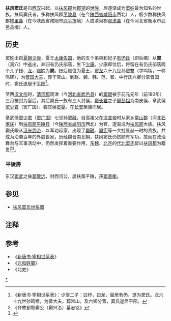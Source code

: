 '''扶风窦氏'''是自[[西汉|西汉]]兴起，以[[扶风郡|扶风郡]]为[[郡望|郡望]]的[[士族_(中国)|世族]]，后逐渐成为[[窦姓|窦姓]]最为知名的世族。扶风窦氏者，多称扶风郡[[平陵县_(陕西)|平陵县]]（在今[[陕西省|陕西省]][[咸阳市|咸阳市]]西北）人，极少数称扶风郡[[槐里县|槐里县]]（在今陕西省咸阳市[[兴平市|兴平市]]境）人或清河郡[[观津县|观津县]]（在今河北省衡水市武邑县境）人。

== 历史 ==
窦姓出自[[夏朝|夏朝]][[少康|少康]]，夏王[[太康失国|太康失国]]，他的五个弟弟和妃子[[有仍氏|有仍氏]]（即后缗）从'''窦'''（洞穴）中逃出，奔归有仍氏部落，生下[[少康|少康]]。少康即位后，将留在有仍氏部落两个儿子[[杼|杼]]、[[龙|龙]]，[[赐姓|赐姓]]为'''窦'''。[[杼|杼]]后继位为夏王，[[窦龙|窦龙]]六十九世孙[[窦犨|窦犨]]（字鸣犊，一称鸣铎），为[[晋国|晋国]][[大夫|大夫]]，葬于常山。到赵、魏、韩、范、智、中行氏六卿分掌晋国时，窦氏遂居于[[平阳|平阳]]<ref>《新唐书·宰相世系表》：少康二子：曰杼，曰龙，留居有仍，遂为窦氏。龙六十九世孙鸣犊，为晋大夫，葬常山。及六卿分晋，窦氏遂居平阳。</ref>。

至西[[汉文帝|汉文帝]]时，[[清河郡|清河郡]]观津（今[[河北省|河北省]][[武邑县|武邑县]]）的[[孝文窦皇后|窦姬]]被于前元元年（前180年）三月被封为皇后，其后窦氏一族有三人封侯，[[窦长君|窦长君]]之子[[窦彭祖|窦彭祖]]为南皮侯、章武侯[[窦少君|窦少君]]（窦广国）、魏其侯[[窦婴|窦婴]]。在[[长安|长安]]聚族而居。

章武侯[[窦少君|窦少君]]（[[窦广国|窦广国]]）七世孙[[窦融|窦融]]，自高祖父在[[汉宣帝|汉宣帝]]时从家乡[[常山郡|常山郡]]（河北[[石家庄|石家庄]]）到[[扶风郡|扶风郡]][[平陵县_(陕西)|平陵县]]（今[[陕西省|陕西省]][[咸阳市|咸阳市]]西北）为官，逐渐成为[[扶风郡|扶风郡]]大族。扶风窦氏跟从[[汉光武帝|汉光武帝]]，以军功起家，出现了[[窦融|窦融]]、[[窦宪|窦宪]]等一大批显赫一时的贵族，并成为沿袭百年的外戚世家。历经魏晋南北朝，扶风窦氏仍然颇有军功，故而在政治舞台与军事活动中，仍然发挥着重要作用，[[东魏|东魏]]、[[北齐|北齐]]的[[代北窦氏|代北窦氏]]皆以[[扶风郡|扶风郡]]为籍贯<ref>《齐故都督窦公（窦兴洛）墓志铭》</ref><ref name="a1">{{cite journal en
|quotes = 
|last = 
|first = 
|author = 崔世平
|coauthors = 
|date = 2008
|year = 
|month = 
|title = 《北齐窦兴洛墓志与代北窦氏》
|journal = 中原文物
|volume = 
|issue = 2008年第4期
|pages = 96—99
|publisher = 河南博物院
|location = 河南省郑州市
|issn = 1003-1731
|pmid = 
|doi = 
|bibcode = 
|oclc = 
|id = 
|url = http://www.ixueshu.com/document/6b3e6fc45e805219.html
|language = Zh-hans
|format = 
|accessdate = 
|laysummary = 
|laysource = 
|laydate = 
|quote = 
|archive-date = 2019-06-16
|archive-url = https://web.archive.org/web/20190616220623/https://www.ixueshu.com/document/6b3e6fc45e805219.html
|dead-url = no
}}</ref>。

===平陵房===
东汉[[窦武|窦武]]之後[[窦敬远|窦敬远]]，封西河公，居扶風平陵，孫[[窦善衡|窦善衡]]。
<center>
{{chart/start|style=font: 80% sans-serif;}}
{{chart| | | | | | | | | | | | | Dsh |Dsh=西河公<br>[[窦善衡|窦善衡]]}}
{{chart| | | | | | | | | | | | | |!|}}
{{chart| | | | | | | | | | | | | Dht |Dht=西河公<br>[[窦怀亶|窦怀亶]]}}
{{chart| | | | | | | | | | | | | |)|-|-|-|-|-|-|-|-|-|-|-|-|-|-|-|-|-|-|-|-|-|-|-|-|-|-|-|-|.|}}
{{chart| | | | | | | | | | | | | Dy | | | | | | | | | | | | | | | | | | | | | | | | | | | Dyc |Dy=西河公<br>[[窦胤|窦胤]]|Dyc=[[窦元昌|窦元昌]]}}
{{chart| | | | | | | | | | | | | |!| | | | | | | | | | | | | | | | | | | | | | | | | |,|-|-|^|-|-|.|}}
{{chart| | | | | | | | | | | | | Dsx | | | | | | | | | | | | | | | | | | | | | | | | Do | | | | Dy |Dsx=[[窦叔向|窦叔向]]|Do=窦〇|Dy=[[窦彧|窦彧]]}}
{{chart| | | |,|-|-|-|-|-|v|-|-|-|^|-|v|-|-|-|-|-|-|-|v|-|-|-|-|-|-|-|v|-|-|-|.| | | |!| | | |,|-|^|-|.| |}}
{{chart| | | Dc | | | | Dm | | | | Dq | | | | | | Dy | | | | | | Dg | | Dd | | Dxz | | Dyz | | Djz |Dc=[[窦常|窦常]]|Dm=[[窦牟|窦牟]]|Dq=[[窦群|窦群]]|Dy=[[窦庠|窦庠]]|Dg=[[窦鞏|窦鞏]]|Dd=[[窦端|窦端]]|Dxz=[[窦洵直|窦洵直]]|Dyz=[[窦易直|窦易直]]|Djz=[[窦敬直|窦敬直]]}}
{{chart| |,|-|^|-|.| | | |!| | | |,|-|^|-|.| | | |,|-|^|-|.| | | |,|-|^|-|.| | | | | | | |,|-|^|-|.|}}
{{chart| Dhy | | Dfy | | Dzy | | Dqy | | Dsy | | Dy | | Dz | | Djy | | Dsy2 | | | | | | Dx | | Dcz |Dhy=[[窦弘餘|窦弘餘]]|Dfy=[[窦藩餘|窦藩餘]]|Dzy=[[窦周餘|窦周餘]]|Dqy=[[窦謙餘|窦謙餘]]|Dsy=[[窦審餘|窦審餘]]|Dy=[[窦繇|窦繇]]|Dz=[[窦載|窦載]]|Djy=[[窦景餘|窦景餘]]|Dsy2=[[窦師裕|窦師裕]]|Dx=[[窦紃|窦紃]]|Dcz=[[窦從真|窦從真]]}}
{{chart/end}}
</center>

==参见==
* [[扶风窦氏世系图|扶风窦氏世系图]]

== 注释 ==

{{Reflist|2}}

==参考==
* 《[[新唐書宰相世系表|新唐书·宰相世系表]]》
* 《[[元和姓纂|元和姓纂]]》
* 《北史》

[[Category:扶风窦氏|*]]